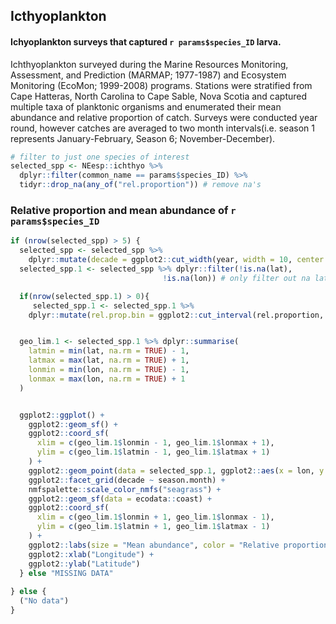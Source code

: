 
## Icthyoplankton


#### Ichyoplankton surveys  that captured `r params$species_ID` larva.
Ichthyoplankton surveyed during the Marine Resources Monitoring, Assessment, and Prediction (MARMAP; 1977-1987) and Ecosystem Monitoring (EcoMon; 1999-2008) programs.  Stations were stratified from Cape Hatteras, North Carolina to Cape Sable, Nova Scotia and captured multiple taxa of planktonic organisms and enumerated their mean abundance and relative proportion of catch. Surveys were conducted year round, however catches are averaged to two month intervals(i.e. season 1 represents January-February, Season 6; November-December). 


```{r, ich-wrangle}
# filter to just one species of interest
selected_spp <- NEesp::ichthyo %>% 
  dplyr::filter(common_name == params$species_ID) %>%
  tidyr::drop_na(any_of("rel.proportion")) # remove na's
```


### Relative proportion and mean abundance of `r params$species_ID`


```{r Relative_proportion plot, fig.cap = paste(params$species_ID, "larva relative proportion")}

if (nrow(selected_spp) > 5) {
  selected_spp <- selected_spp %>%
    dplyr::mutate(decade = ggplot2::cut_width(year, width = 10, center = 1980))
  selected_spp.1 <- selected_spp %>% dplyr::filter(!is.na(lat),
                                  !is.na(lon)) # only filter out na lat/long

  if(nrow(selected_spp.1) > 0){
     selected_spp.1 <- selected_spp.1 %>%
    dplyr::mutate(rel.prop.bin = ggplot2::cut_interval(rel.proportion, length = 25))


  geo_lim.1 <- selected_spp.1 %>% dplyr::summarise(
    latmin = min(lat, na.rm = TRUE) - 1,
    latmax = max(lat, na.rm = TRUE) + 1,
    lonmin = min(lon, na.rm = TRUE) - 1,
    lonmax = max(lon, na.rm = TRUE) + 1
  )


  ggplot2::ggplot() +
    ggplot2::geom_sf() +
    ggplot2::coord_sf(
      xlim = c(geo_lim.1$lonmin - 1, geo_lim.1$lonmax + 1),
      ylim = c(geo_lim.1$latmin - 1, geo_lim.1$latmax + 1)
    ) +
    ggplot2::geom_point(data = selected_spp.1, ggplot2::aes(x = lon, y = lat, size = (mean.abund), color = rel.prop.bin)) +
    ggplot2::facet_grid(decade ~ season.month) +
    nmfspalette::scale_color_nmfs("seagrass") +
    ggplot2::geom_sf(data = ecodata::coast) +
    ggplot2::coord_sf(
      xlim = c(geo_lim.1$lonmin + 1, geo_lim.1$lonmax - 1),
      ylim = c(geo_lim.1$latmin + 1, geo_lim.1$latmax - 1)
    ) +
    ggplot2::labs(size = "Mean abundance", color = "Relative proportion (%)") +
    ggplot2::xlab("Longitude") +
    ggplot2::ylab("Latitude")
  } else "MISSING DATA"
 
} else {
  ("No data")
}
```

